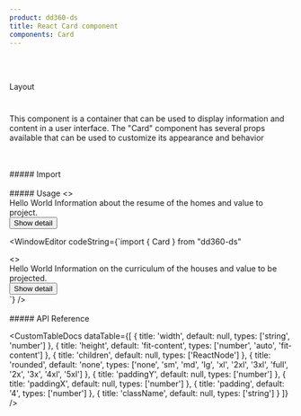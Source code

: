```yaml
---
product: dd360-ds
title: React Card component
components: Card
---
```


<br id='top' />
<br />

<Label>Layout</Label>

# <HeaderDocCustom title="Card" pathUrl="layout-card--card" />


This component is a container that can be used to display information and content in a user interface. The "Card" component has several props available that can
be used to customize its appearance and behavior

<br />
<br />
##### <span name="floating-nav">Import</span>

<WindowEditor codeString="import { Card } from 'dd360-ds'" />
<WindowEditor codeString="import Card from 'dd360-ds/Card'" />

<br />
<br />
##### <span name="floating-nav">Usage</span>

<Playground>
    <Card padding={0} width={250}>
        <>
            <div className="pt-4 px-4">
                <Text bold className="mb-7" variant="h5">
                    Hello World
                </Text>
                <Text className="text-sm text-gray-900">Information about the resume of the homes and value to project.</Text>
            </div>
            <div className="w-full border-t my-6" />
            <div className="px-2 grid place-center">
                <Button className="p-0 m-0" variant="secondary">
                    Show detail
                </Button>
            </div>
        </>
    </Card>
</Playground>

<WindowEditor codeString={`import { Card } from "dd360-ds"

<Card padding={0} width={250}>
   <>
     <div className="pt-4 px-4">
        <Text bold className="mb-7" variant="h5">
            Hello World 
        </Text>
        <Text size="sm">Information on the curriculum of the houses and value to be projected.</Text>
     </div>
     <div className="w-full border-t my-6" />
        <div className="px-2 grid place-center">
            <Button className="p-0 m-0" variant="secondary">
                Show detail
            </Button>
        </div>
     </div>
    </>
</Card>
`} />

<br />
<br />
##### <span name="floating-nav">API Reference</span>

<CustomTableDocs
    dataTable={[
        { title: 'width', default: null, types: ['string', 'number'] },
        { title: 'height', default: 'fit-content', types: ['number', 'auto', 'fit-content'] },
        { title: 'children', default: null, types: ['ReactNode'] },
        { title: 'rounded', default: 'none', types: ['none', 'sm', 'md', 'lg', 'xl', '2xl', '3xl', 'full', '2x', '3x', '4xl', '5xl'] },
        { title: 'paddingY', default: null, types: ['number'] },
        { title: 'paddingX', default: null, types: ['number'] },
        { title: 'padding', default: '4', types: ['number'] },
        { title: 'className', default: null, types: ['string'] }
    ]}
/>

<BackAndForwardController />